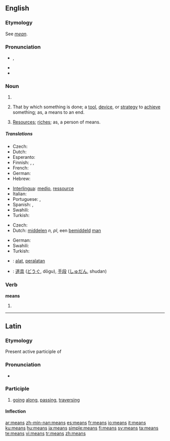 {{wikipedia}}
==English==

{{rank|hundred|believe|white|282|means|thus|order|near}}

===Etymology===
See ''[[mean#Etymology 3|mean]]''.

===Pronunciation===
* {{IPA|/miːnz/}}, {{SAMPA|/mi:nz/}}
* {{audio|en-us-means.ogg|Audio (US)}}
* {{rhymes|iːnz}}

===Noun===
{{infl|en|noun}}

# {{plural of|mean}}
# {{plurale tantum}} That by which something is done; a [[tool]], [[device]], or [[strategy]] to [[achieve]] something; as, a means to an end.
# {{plurale tantum}} [[resources|Resources]]; [[riches]]; as, a person of means.

=====Translations=====
{{trans-top|that by which something is done}}
* Czech: {{t+|cs|prostředek|m}}
* Dutch: {{t+|nl|middel|n}}
* Esperanto: {{t+|eo|rimedo|xs=Esperanto}}
* Finnish: {{t+|fi|keino}}, {{t+|fi|väline}}, {{t+|fi|tapa}}
* French: {{t+|fr|moyen|m}}
* German: {{t+|de|Mittel|n}}
* Hebrew: {{t|he|אמצעי|m|tr=emtza'i|sc=Hebr}}
{{trans-mid}}
* [[Interlingua]]: [[medio]], [[ressource]]
* Italian: {{t+|it|mezzo|m}}
* Portuguese: {{t+|pt|meio|m}}, {{t+|pt|recurso|m}}
* Spanish: {{t+|es|medio|m}}, {{t+|es|recurso|m}}
* Swahili: {{t+|sw|viombo|xs=Swahili}}
* Turkish: {{t+|tr|yol}}
{{trans-bottom}}

{{trans-top|resources}}
* Czech: {{t+|cs|prostředky|m|p}}
* Dutch: [[middelen]] ''n, pl'', een [[bemiddeld]] [[man]] {{m}}
{{trans-mid}}
* German: {{t+|de|Mittel|n}}
* Swahili: {{t+|sw|viombo|xs=Swahili}}
* Turkish: {{t+|tr|kaynak}}
{{trans-bottom}}

{{checktrans-top}}
* {{ttbc|Indonesian}}: [[alat]], [[alat|peralatan]]
* {{ttbc|Japanese}}: [[道具]] ([[どうぐ]], dōgu), [[手段]] ([[しゅだん]], shudan)
{{checktrans-bottom}}

===Verb===
'''means'''

# {{third-person singular of|mean}}

----

==Latin==

===Etymology===
Present active participle of {{term|meo|meō|go along, traverse|lang=la}}

===Pronunciation===
* {{a|Classical}} {{IPA|/ˈme.aːns/|lang=la}}

===Participle===
{{la-present participle|me||ans}}

# [[going]] [[along]], [[passing]], [[traversing]]

====Inflection====
{{la-decl-3rd-part|means|meāns|meant}}

[[ar:means]]
[[zh-min-nan:means]]
[[es:means]]
[[fr:means]]
[[io:means]]
[[it:means]]
[[ku:means]]
[[hu:means]]
[[ja:means]]
[[simple:means]]
[[fi:means]]
[[sv:means]]
[[ta:means]]
[[te:means]]
[[vi:means]]
[[tr:means]]
[[zh:means]]